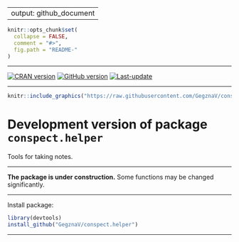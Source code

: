 
---
output: github_document
---
<!-- README.md is generated from README.Rmd. Please edit that file -->
 
```r
knitr::opts_chunk$set(
  collapse = FALSE,
  comment = "#>",
  fig.path = "README-"
)
```

***

[![CRAN version](http://www.r-pkg.org/badges/version/conspect.helper)](http://cran.rstudio.com/web/packages/conspect.helper/index.html)
[![GitHub version](https://img.shields.io/badge/GitHub-v`r packageVersion("conspect.helper")`-brightgreen.svg)](https://github.com/GegznaV/conspect.helper)
<!-- [![Travis-CI Build Status](https://travis-ci.org/GegznaV/conspect.helper.svg?branch=master)](https://travis-ci.org/GegznaV/conspect.helper) 
[![codecov.io](https://codecov.io/github/GegznaV/conspect.helper/coverage.svg?branch=master)](https://codecov.io/github/GegznaV/conspect.helper?branch=master) -->
[![Last-update](https://img.shields.io/badge/Updated%20on-`r gsub('-', '--', Sys.Date())`-yellowgreen.svg)](/commits/master)

***
  

```r
knitr::include_graphics("https://raw.githubusercontent.com/GegznaV/conspect.helper/master/doc/logo.png")
```

Development version of package `conspect.helper` 
====================================================
  

Tools for taking notes.

* * *

**The package is under construction.** Some functions may be changed significantly.


* * *

Install package:

```r
library(devtools)
install_github("GegznaV/conspect.helper")
```


* * *

 <!-- <p align="right">  -->
 <!-- File updated on <b>`r Sys.Date()`</b> with version of package  <b>`r packageVersion("conspect.helper")`</b> -->
 <!-- </p>     -->


